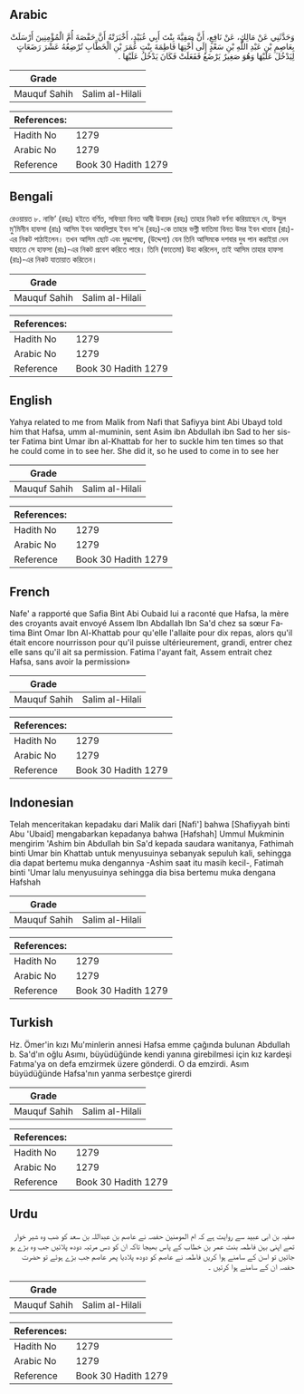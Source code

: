 ## Arabic


<div dir="rtl" lang="ar" style={{fontSize:'larger',backgroundColor:'#f8f9fa',padding:20}}>
وَحَدَّثَنِي عَنْ مَالِكٍ، عَنْ نَافِعٍ، أَنَّ صَفِيَّةَ بِنْتَ أَبِي عُبَيْدٍ، أَخْبَرَتْهُ أَنَّ حَفْصَةَ أُمَّ الْمُؤْمِنِينَ أَرْسَلَتْ بِعَاصِمِ بْنِ عَبْدِ اللَّهِ بْنِ سَعْدٍ إِلَى أُخْتِهَا فَاطِمَةَ بِنْتِ عُمَرَ بْنِ الْخَطَّابِ تُرْضِعُهُ عَشْرَ رَضَعَاتٍ لِيَدْخُلَ عَلَيْهَا وَهُوَ صَغِيرٌ يَرْضَعُ فَفَعَلَتْ فَكَانَ يَدْخُلُ عَلَيْهَا ‏.‏
</div>
<div style={{backgroundColor:'#f8f9fa',padding:20, marginBottom: 10}}><table> <thead> <tr> <th>Grade</th> <th></th> </tr> </thead> <tbody> <tr><td>Mauquf Sahih</td><td>Salim al-Hilali</td></tr></tbody></table><table> <thead> <tr> <th>References:</th> <th></th> </tr> </thead> <tbody><tr><td>Hadith No</td><td>1279</td></tr><tr><td>Arabic No</td><td>1279</td></tr><tr><td>Reference</td><td>Book 30 Hadith 1279</td></tr></tbody></table></div>

## Bengali


<div dir="ltr" lang="bn" style={{fontSize:'larger',backgroundColor:'#f8f9fa',padding:20}}>
রেওয়ায়ত ৮. নাফি’ (রহঃ) হইতে বর্ণিত, সফিয়্যা বিনত আবী উবায়দ (রহঃ) তাহার নিকট বর্ণনা করিয়াছেন যে, উম্মুল মু’মিনীন হাফসা (রাঃ) আসিম ইবন আবদিল্লাহ ইবন সা'দ (রহঃ)-কে তাহার ভগ্নী ফাতিমা বিনত উমর ইবন খাত্তাব (রাঃ)-এর নিকট পাঠাইলেন। তখন আসিম ছোট এবং দুদ্ধপোষ্য, (উদ্দেশ্য) যেন তিনি আসিমকে দশবার দুধ পান করাইয়া দেন যাহাতে সে হাফসা (রাঃ)-এর নিকট প্রবেশ করিতে পারে। তিনি (ফাতেমা) উহা করিলেন, তাই আসিম তাহার হাফসা (রাঃ)-এর নিকট যাতায়াত করিতেন।
</div>
<div style={{backgroundColor:'#f8f9fa',padding:20, marginBottom: 10}}><table> <thead> <tr> <th>Grade</th> <th></th> </tr> </thead> <tbody> <tr><td>Mauquf Sahih</td><td>Salim al-Hilali</td></tr></tbody></table><table> <thead> <tr> <th>References:</th> <th></th> </tr> </thead> <tbody><tr><td>Hadith No</td><td>1279</td></tr><tr><td>Arabic No</td><td>1279</td></tr><tr><td>Reference</td><td>Book 30 Hadith 1279</td></tr></tbody></table></div>

## English


<div dir="ltr" lang="en" style={{fontSize:'larger',backgroundColor:'#f8f9fa',padding:20}}>
Yahya related to me from Malik from Nafi that Safiyya bint Abi Ubayd told him that Hafsa, umm al-muminin, sent Asim ibn Abdullah ibn Sad to her sister Fatima bint Umar ibn al-Khattab for her to suckle him ten times so that he could come in to see her. She did it, so he used to come in to see her
</div>
<div style={{backgroundColor:'#f8f9fa',padding:20, marginBottom: 10}}><table> <thead> <tr> <th>Grade</th> <th></th> </tr> </thead> <tbody> <tr><td>Mauquf Sahih</td><td>Salim al-Hilali</td></tr></tbody></table><table> <thead> <tr> <th>References:</th> <th></th> </tr> </thead> <tbody><tr><td>Hadith No</td><td>1279</td></tr><tr><td>Arabic No</td><td>1279</td></tr><tr><td>Reference</td><td>Book 30 Hadith 1279</td></tr></tbody></table></div>

## French


<div dir="ltr" lang="fr" style={{fontSize:'larger',backgroundColor:'#f8f9fa',padding:20}}>
Nafe' a rapporté que Safia Bint Abi Oubaid lui a raconté que Hafsa, la mère des croyants avait envoyé Assem Ibn Abdallah Ibn Sa'd chez sa sœur Fatima Bint Omar Ibn Al-Khattab pour qu'elle l'allaite pour dix repas, alors qu'il était encore nourrisson pour qu'il puisse ultérieurement, grandi, entrer chez elle sans qu'il ait sa permission. Fatima l'ayant fait, Assem entrait chez Hafsa, sans avoir la permission»
</div>
<div style={{backgroundColor:'#f8f9fa',padding:20, marginBottom: 10}}><table> <thead> <tr> <th>Grade</th> <th></th> </tr> </thead> <tbody> <tr><td>Mauquf Sahih</td><td>Salim al-Hilali</td></tr></tbody></table><table> <thead> <tr> <th>References:</th> <th></th> </tr> </thead> <tbody><tr><td>Hadith No</td><td>1279</td></tr><tr><td>Arabic No</td><td>1279</td></tr><tr><td>Reference</td><td>Book 30 Hadith 1279</td></tr></tbody></table></div>

## Indonesian


<div dir="ltr" lang="id" style={{fontSize:'larger',backgroundColor:'#f8f9fa',padding:20}}>
Telah menceritakan kepadaku dari Malik dari [Nafi'] bahwa [Shafiyyah binti Abu 'Ubaid] mengabarkan kepadanya bahwa [Hafshah] Ummul Mukminin mengirim 'Ashim bin Abdullah bin Sa'd kepada saudara wanitanya, Fathimah binti Umar bin Khattab untuk menyusuinya sebanyak sepuluh kali, sehingga dia dapat bertemu muka dengannya -Ashim saat itu masih kecil-, Fatimah binti 'Umar lalu menyusuinya sehingga dia bisa bertemu muka dengana Hafshah
</div>
<div style={{backgroundColor:'#f8f9fa',padding:20, marginBottom: 10}}><table> <thead> <tr> <th>Grade</th> <th></th> </tr> </thead> <tbody> <tr><td>Mauquf Sahih</td><td>Salim al-Hilali</td></tr></tbody></table><table> <thead> <tr> <th>References:</th> <th></th> </tr> </thead> <tbody><tr><td>Hadith No</td><td>1279</td></tr><tr><td>Arabic No</td><td>1279</td></tr><tr><td>Reference</td><td>Book 30 Hadith 1279</td></tr></tbody></table></div>

## Turkish


<div dir="ltr" lang="tr" style={{fontSize:'larger',backgroundColor:'#f8f9fa',padding:20}}>
Hz. Ömer'in kızı Mu'minlerin annesi Hafsa emme çağında bulunan Abdullah b. Sa'd'ın oğlu Asımı, büyüdüğünde kendi yanına girebilmesi için kız kardeşi Fatıma'ya on defa emzirmek üzere gönderdi. O da emzirdi. Asım büyüdüğünde Hafsa'nın yanma serbestçe girerdi
</div>
<div style={{backgroundColor:'#f8f9fa',padding:20, marginBottom: 10}}><table> <thead> <tr> <th>Grade</th> <th></th> </tr> </thead> <tbody> <tr><td>Mauquf Sahih</td><td>Salim al-Hilali</td></tr></tbody></table><table> <thead> <tr> <th>References:</th> <th></th> </tr> </thead> <tbody><tr><td>Hadith No</td><td>1279</td></tr><tr><td>Arabic No</td><td>1279</td></tr><tr><td>Reference</td><td>Book 30 Hadith 1279</td></tr></tbody></table></div>

## Urdu


<div dir="rtl" lang="ur" style={{fontSize:'larger',backgroundColor:'#f8f9fa',padding:20}}>
صفیہ بن ابی عبید سے روایت ہے کہ ام المومنین حفصہ نے عاصم بن عبداللہ بن سعد کو ضب وہ شیر خوار تھے اپنی بہن فاطمہ بنت عمر بن خطاب کے پاس بھیجا تاکہ ان کو دس مرتبہ دودھ پلائیں جب وہ بڑے ہو جائیں تو اسن کے سامنے ہوا کریں فاطمہ نے عاصم کو دودھ پلادیا پھر عاصم جب بڑے ہوئے تو حضرت حفصہ ان کے سامنے ہوا کرتیں ۔
</div>
<div style={{backgroundColor:'#f8f9fa',padding:20, marginBottom: 10}}><table> <thead> <tr> <th>Grade</th> <th></th> </tr> </thead> <tbody> <tr><td>Mauquf Sahih</td><td>Salim al-Hilali</td></tr></tbody></table><table> <thead> <tr> <th>References:</th> <th></th> </tr> </thead> <tbody><tr><td>Hadith No</td><td>1279</td></tr><tr><td>Arabic No</td><td>1279</td></tr><tr><td>Reference</td><td>Book 30 Hadith 1279</td></tr></tbody></table></div>
